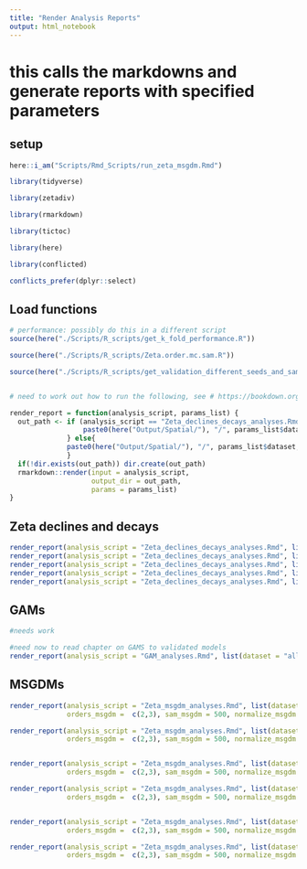 ```yaml
---
title: "Render Analysis Reports"
output: html_notebook
---
```

 

# this calls the markdowns and generate reports with specified parameters

## setup
```r

here::i_am("Scripts/Rmd_Scripts/run_zeta_msgdm.Rmd")

library(tidyverse)

library(zetadiv)

library(rmarkdown)

library(tictoc)

library(here)

library(conflicted)

conflicts_prefer(dplyr::select)
```


##  Load functions
```r

# performance: possibly do this in a different script
source(here("./Scripts/R_scripts/get_k_fold_performance.R"))

source(here("./Scripts/R_scripts/Zeta.order.mc.sam.R"))

source(here("./Scripts/R_scripts/get_validation_different_seeds_and_samps.R"))


# need to work out how to run the following, see # https://bookdown.org/yihui/rmarkdown/params-knit.html#knit-with-custom-parameters

render_report = function(analysis_script, params_list) {
  out_path <- if (analysis_script == "Zeta_declines_decays_analyses.Rmd"){
                  paste0(here("Output/Spatial/"), "/", params_list$dataset, "_" , "declines_and_decays", "/")
              } else{
              paste0(here("Output/Spatial/"), "/", params_list$dataset, "_" , params_list$normalize_msgdm)
              }
  if(!dir.exists(out_path)) dir.create(out_path)
  rmarkdown::render(input = analysis_script,
                    output_dir = out_path,
                    params = params_list)
}
```

## Zeta declines and decays
```r
render_report(analysis_script = "Zeta_declines_decays_analyses.Rmd", list(dataset = "all_species", sam_ddecay = 10000))
render_report(analysis_script = "Zeta_declines_decays_analyses.Rmd", list(dataset = "wc", sam_ddecay = 10000))
render_report(analysis_script = "Zeta_declines_decays_analyses.Rmd", list(dataset = "wc_no_zeros", sam_ddecay = 10000))
render_report(analysis_script = "Zeta_declines_decays_analyses.Rmd", list(dataset = "hs", sam_ddecay = 10000))
render_report(analysis_script = "Zeta_declines_decays_analyses.Rmd", list(dataset = "hs_no_zeros", sam_ddecay = 10000))
```
## GAMs

```r

#needs work

#need now to read chapter on GAMS to validated models
render_report(analysis_script = "GAM_analyses.Rmd", list(dataset = "all_species"))
```


## MSGDMs
```r
render_report(analysis_script = "Zeta_msgdm_analyses.Rmd", list(dataset = "all_species",  
              orders_msgdm =  c(2,3), sam_msgdm = 500, normalize_msgdm = "Sorensen"))

render_report(analysis_script = "Zeta_msgdm_analyses.Rmd", list(dataset = "all_species",  
              orders_msgdm =  c(2,3), sam_msgdm = 500, normalize_msgdm = "Simpson"))


render_report(analysis_script = "Zeta_msgdm_analyses.Rmd", list(dataset = "wc_no_zeros",  
              orders_msgdm =  c(2,3), sam_msgdm = 500, normalize_msgdm = "Sorensen"))

render_report(analysis_script = "Zeta_msgdm_analyses.Rmd", list(dataset = "wc_no_zeros",  
              orders_msgdm =  c(2,3), sam_msgdm = 500, normalize_msgdm = "Simpson"))


render_report(analysis_script = "Zeta_msgdm_analyses.Rmd", list(dataset = "hs_no_zeros",  
              orders_msgdm =  c(2,3), sam_msgdm = 500, normalize_msgdm = "Sorensen"))

render_report(analysis_script = "Zeta_msgdm_analyses.Rmd", list(dataset = "hs_no_zeros",  
              orders_msgdm =  c(2,3), sam_msgdm = 500, normalize_msgdm = "Simpson"))

```

